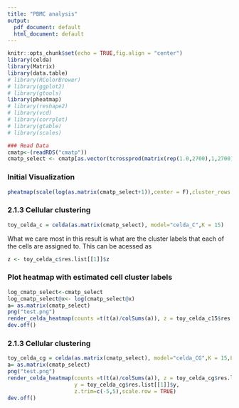```yaml
---
title: "PBMC analysis"
output:
  pdf_document: default
  html_document: default
---
```


```r
knitr::opts_chunk$set(echo = TRUE,fig.align = "center")
library(celda)
library(Matrix)
library(data.table)
# library(RColorBrewer)
# library(ggplot2)
# library(gtools)
library(pheatmap)
# library(reshape2)
# library(vcd)
# library(corrplot)
# library(gtable)
# library(scales)

```


```r
### Read Data
cmatp<-(readRDS("cmatp"))
cmatp_select <- cmatp[as.vector(tcrossprod(matrix(rep(1.0,2700),1,2700),cmatp>0))>500,]
```

### Initial Visualization

```r
pheatmap(scale(log(as.matrix(cmatp_select+1)),center = F),cluster_rows = FALSE, cluster_cols = FALSE)
```


### 2.1.3 Cellular clustering

```r
toy_celda_c = celda(as.matrix(cmatp_select), model="celda_C",K = 15)
```

What we care most in this result is what are the cluster labels that each of the cells are assigned to.  This can be acessed as

```r
z <- toy_celda_c$res.list[[1]]$z
```

###  Plot heatmap with estimated cell cluster labels

```r
log_cmatp_select<-cmatp_select
log_cmatp_select@x<- log(cmatp_select@x)
a= as.matrix(cmatp_select)
png("test.png")
render_celda_heatmap(counts =t(t(a)/colSums(a)), z = toy_celda_c15$res.list[[1]]$z, z.trim=c(-5,5),scale.row = TRUE)
dev.off()
```


### 2.1.3 Cellular clustering

```r
toy_celda_cg = celda(as.matrix(cmatp_select), model="celda_CG",K = 15,L=20)
a= as.matrix(cmatp_select)
png("test.png")
render_celda_heatmap(counts =t(t(a)/colSums(a)), z = toy_celda_cg$res.list[[1]]$z,
                     y = toy_celda_cg$res.list[[1]]$y,
                     z.trim=c(-5,5),scale.row = TRUE)
dev.off()
```










